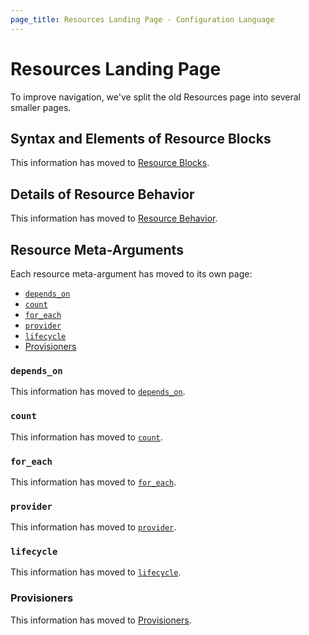 ```yaml
---
page_title: Resources Landing Page - Configuration Language
---
```


# Resources Landing Page

To improve navigation, we've split the old Resources page into several smaller
pages.

<a id="resource-syntax"></a> <a id="resource-types"></a> <a id="providers"></a> <a id="resource-arguments"></a> <a id="documentation-for-resource-types"></a> <a id="meta-arguments"></a> <a id="timeouts"></a> <a id="operation-timeouts"></a>

## Syntax and Elements of Resource Blocks

This information has moved to
[Resource Blocks](/terraform/language/resources/syntax).

<div style={{height: '100vh', margin: 0, padding: 0}} />

<a id="resource-behavior"></a> <a id="accessing-resource-attributes"></a> <a id="resource-dependencies"></a> <a id="local-only-resources"></a>

## Details of Resource Behavior

This information has moved to
[Resource Behavior](/terraform/language/resources/behavior).

<div style={{height: '100vh', margin: 0, padding: 0}} />

## Resource Meta-Arguments

Each resource meta-argument has moved to its own page:

- [`depends_on`](/terraform/language/meta-arguments/depends_on)
- [`count`](/terraform/language/meta-arguments/count)
- [`for_each`](/terraform/language/meta-arguments/for_each)
- [`provider`](/terraform/language/meta-arguments/resource-provider)
- [`lifecycle`](/terraform/language/meta-arguments/lifecycle)
- [Provisioners](/terraform/language/resources/provisioners/syntax)

<div style={{height: '100vh', margin: 0, padding: 0}} />

<a id="depends_on-explicit-resource-dependencies"></a>

### `depends_on`

This information has moved to
[`depends_on`](/terraform/language/meta-arguments/depends_on).

<div style={{height: '100vh', margin: 0, padding: 0}} />

<a id="count-multiple-resource-instances-by-count"></a> <a id="count-multiple-resource-instances"></a> <a id="the-count-object"></a> <a id="count-index"></a> <a id="referring-to-instances"></a> <a id="using-expressions-in-count"></a> <a id="when-to-use-for_each-instead-of-count"></a>

### `count`

This information has moved to
[`count`](/terraform/language/meta-arguments/count).

<div style={{height: '100vh', margin: 0, padding: 0}} />

<a id="for_each-multiple-resource-instances-defined-by-a-map-or-set-of-strings"></a> <a id="the-each-object"></a> <a id="each-key"></a> <a id="each-value"></a> <a id="using-expressions-in-for_each"></a> <a id="referring-to-instances-1"></a> <a id="using-sets"></a>

### `for_each`

This information has moved to
[`for_each`](/terraform/language/meta-arguments/for_each).

<div style={{height: '100vh', margin: 0, padding: 0}} />

<a id="provider-selecting-a-non-default-provider-configuration"></a>

### `provider`

This information has moved to
[`provider`](/terraform/language/meta-arguments/resource-provider).

<div style={{height: '100vh', margin: 0, padding: 0}} />

<a id="lifecycle-lifecycle-customizations"></a> <a id="prevent_destroy"></a> <a id="create_before_destroy"></a> <a id="ignore_changes"></a>

### `lifecycle`

This information has moved to
[`lifecycle`](/terraform/language/meta-arguments/lifecycle).

<div style={{height: '100vh', margin: 0, padding: 0}} />

<a id="provisioner-and-connection-resource-provisioners"></a>

### Provisioners

This information has moved to
[Provisioners](/terraform/language/resources/provisioners/syntax).

<div style={{height: '100vh', margin: 0, padding: 0}} />
